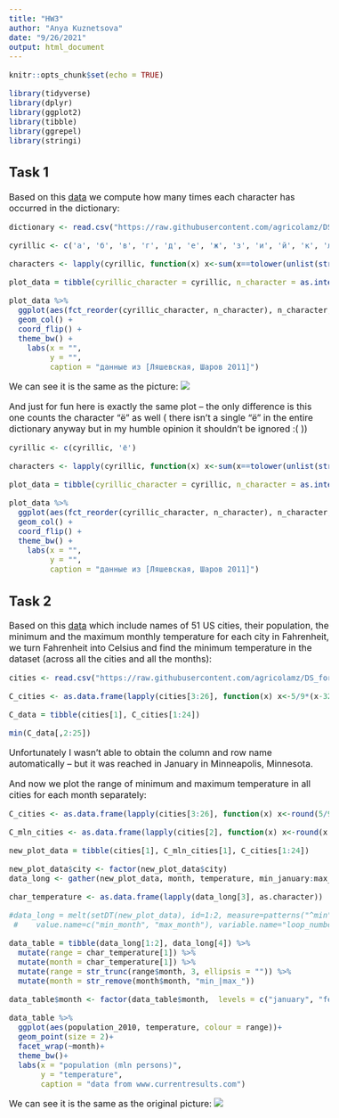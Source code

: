 ```yaml
---
title: "HW3"
author: "Anya Kuznetsova"
date: "9/26/2021"
output: html_document
---
```


<style type="text/css">
  body{
  font-size: 12pt;
}
</style>

```r
knitr::opts_chunk$set(echo = TRUE)
```

```r
library(tidyverse)
library(dplyr)
library(ggplot2)
library(tibble)
library(ggrepel)
library(stringi)
```
## Task 1

Based on this [data](https://raw.githubusercontent.com/agricolamz/DS_for_DH/master/data/freq_dict_2011.csv) we compute how many times each character has occurred in the dictionary:

```r
dictionary <- read.csv("https://raw.githubusercontent.com/agricolamz/DS_for_DH/master/data/freq_dict_2011.csv")

cyrillic <- c('а', 'б', 'в', 'г', 'д', 'е', 'ж', 'з', 'и', 'й', 'к', 'л', 'м', 'н', 'о', 'п', 'р', 'с', 'т', 'у', 'ф', 'х', 'ц', 'ч', 'ш', 'щ', 'ъ', 'ы', 'ь', 'э', 'ю', 'я')

characters <- lapply(cyrillic, function(x) x<-sum(x==tolower(unlist(str_split(dictionary$lemma, "")))))

plot_data = tibble(cyrillic_character = cyrillic, n_character = as.integer(lapply(characters, "[", 1)))

plot_data %>% 
  ggplot(aes(fct_reorder(cyrillic_character, n_character), n_character, label = n_character))+
  geom_col() +
  coord_flip() +
  theme_bw() +
    labs(x = "",
         y = "",
         caption = "данные из [Ляшевская, Шаров 2011]")
```

We can see it is the same as the picture:
![](https://raw.githubusercontent.com/dashapopova/Intro-to-R/main/HWs/HW3/dictionary.png)

And just for fun here is exactly the same plot -- the only difference is this one counts the character "ё" as well ( there isn't a single "ё" in the entire dictionary anyway but in my humble opinion it shouldn't be ignored :( ))

```r
cyrillic <- c(cyrillic, 'ё')

characters <- lapply(cyrillic, function(x) x<-sum(x==tolower(unlist(str_split(dictionary$lemma, "")))))

plot_data = tibble(cyrillic_character = cyrillic, n_character = as.integer(lapply(characters, "[", 1)))

plot_data %>% 
  ggplot(aes(fct_reorder(cyrillic_character, n_character), n_character, label = n_character))+
  geom_col() +
  coord_flip() +
  theme_bw() +
    labs(x = "",
         y = "",
         caption = "данные из [Ляшевская, Шаров 2011]")
```

## Task 2

Based on this [data](https://raw.githubusercontent.com/agricolamz/DS_for_DH/master/data/us_city_average_temperature.csv) which include names of 51 US cities, their population, the minimum and the maximum monthly temperature for each city in Fahrenheit, we turn Fahrenheit into Celsius and find the minimum temperature in the dataset (across all the cities and all the months):

```r
cities <- read.csv("https://raw.githubusercontent.com/agricolamz/DS_for_DH/master/data/us_city_average_temperature.csv")

C_cities <- as.data.frame(lapply(cities[3:26], function(x) x<-5/9*(x-32)))

C_data = tibble(cities[1], C_cities[1:24])

min(C_data[,2:25])
```

Unfortunately I wasn't able to obtain the column and row name automatically -- but it was reached in January in Minneapolis, Minnesota.

And now we plot the range of minimum and maximum temperature in all cities for each month separately:

```r
C_cities <- as.data.frame(lapply(cities[3:26], function(x) x<-round(5/9*(x-32), 1)))

C_mln_cities <- as.data.frame(lapply(cities[2], function(x) x<-round(x / 1e6, 1)))

new_plot_data = tibble(cities[1], C_mln_cities[1], C_cities[1:24])

new_plot_data$city <- factor(new_plot_data$city)
data_long <- gather(new_plot_data, month, temperature, min_january:max_december, factor_key=TRUE)

char_temperature <- as.data.frame(lapply(data_long[3], as.character))

#data_long = melt(setDT(new_plot_data), id=1:2, measure=patterns("^min", "^max"), 
 #    value.name=c("min_month", "max_month"), variable.name="loop_number")

data_table = tibble(data_long[1:2], data_long[4]) %>%
  mutate(range = char_temperature[1]) %>%
  mutate(month = char_temperature[1]) %>%
  mutate(range = str_trunc(range$month, 3, ellipsis = "")) %>%
  mutate(month = str_remove(month$month, "min_|max_"))

data_table$month <- factor(data_table$month,  levels = c("january", "february", "march", "april", "may", "june", "july", "august", "september", "october", "november", "december"))

data_table %>% 
  ggplot(aes(population_2010, temperature, colour = range))+
  geom_point(size = 2)+
  facet_wrap(~month)+
  theme_bw()+
  labs(x = "population (mln persons)",
       y = "temperature",
       caption = "data from www.currentresults.com")
```

We can see it is the same as the original picture:
![](https://raw.githubusercontent.com/dashapopova/Intro-to-R/main/HWs/HW3/temperature.png)